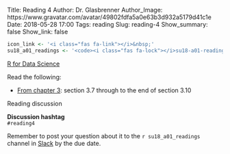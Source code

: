 Title: Reading 4
Author: Dr. Glasbrenner
Author_Image: https://www.gravatar.com/avatar/49802fdfa5a0e63b3d932a5179d41c1e
Date: 2018-05-28 17:00
Tags: reading
Slug: reading-4
Show_summary: false
Show_link: false

```r
icon_link <- '<i class="fas fa-link"></i>&nbsp;'
su18_a01_readings <- '<code><i class="fas fa-lock"></i>su18-a01-readings</code>'
```

[[R for Data Science][r4ds-book]]{.h3}

Read the following:

*   [From chapter 3][r4ds-ch3]: section 3.7 through to the end of section 3.10

[Reading discussion]{.h3}

::::: {.callout .primary}
**Discussion hashtag** \
`#reading4`
:::::

::::: {.callout .secondary}
Remember to post your question about it to the `r su18_a01_readings` channel in [Slack][cds101-slack] by the due date.
:::::

[r4ds-ch3]:          http://r4ds.had.co.nz/data-visualisation.html
[r4ds-book]:         http://r4ds.had.co.nz/
[cds101-slack]:      https://masoncds101.slack.com

